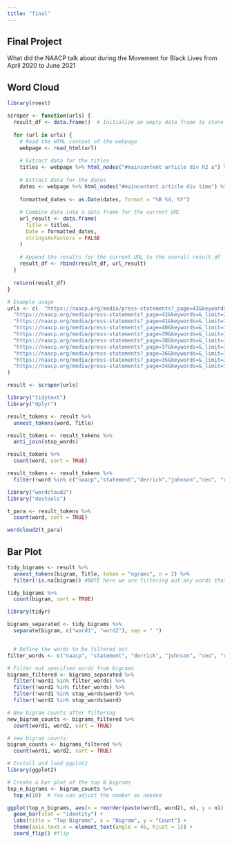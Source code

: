 ```yaml
---
title: "final"
---
```


## Final Project

What did the NAACP talk about during the Movement for Black Lives from April 2020 to June 2021

## Word Cloud

```r
library(rvest)

scraper <- function(urls) {
  result_df <- data.frame()  # Initialize an empty data frame to store the results
  
  for (url in urls) {
    # Read the HTML content of the webpage
    webpage <- read_html(url)
    
    # Extract data for the titles
    titles <- webpage %>% html_nodes("#maincontent article div h2 a") %>% html_text()
    
    # Extract data for the dates
    dates <- webpage %>% html_nodes("#maincontent article div time") %>% html_text()
    
    formatted_dates <- as.Date(dates, format = "%B %d, %Y")
    
    # Combine data into a data frame for the current URL
    url_result <- data.frame(
      Title = titles,
      Date = formatted_dates,
      stringsAsFactors = FALSE
    )
    
    # Append the results for the current URL to the overall result_df
    result_df <- rbind(result_df, url_result)
  }
  
  return(result_df)
}

# Example usage
urls <- c(  "https://naacp.org/media/press-statements?_page=43&keywords=&_limit=12",
  "https://naacp.org/media/press-statements?_page=42&keywords=&_limit=12",
  "https://naacp.org/media/press-statements?_page=41&keywords=&_limit=12",
  "https://naacp.org/media/press-statements?_page=40&keywords=&_limit=12",
  "https://naacp.org/media/press-statements?_page=39&keywords=&_limit=12",
  "https://naacp.org/media/press-statements?_page=38&keywords=&_limit=12",
  "https://naacp.org/media/press-statements?_page=37&keywords=&_limit=12",
  "https://naacp.org/media/press-statements?_page=36&keywords=&_limit=12",
  "https://naacp.org/media/press-statements?_page=35&keywords=&_limit=12",
  "https://naacp.org/media/press-statements?_page=34&keywords=&_limit=12"
)

result <- scraper(urls)

library("tidytext")
library("dplyr")

result_tokens <- result %>%
  unnest_tokens(word, Title)

result_tokens <- result_tokens %>%
  anti_join(stop_words)

result_tokens %>%
  count(word, sort = TRUE)

result_tokens <- result_tokens %>%
  filter(!word %in% c("naacp","statement","derrick","johnson","ceo", "conference", "52nd","releases"))

library("wordcloud2")
library("devtools")

t_para <- result_tokens %>%
  count(word, sort = TRUE)

wordcloud2(t_para)

```

## Bar Plot

```r

tidy_bigrams <- result %>%
  unnest_tokens(bigram, Title, token = "ngrams", n = 2) %>%
  filter(!is.na(bigram)) #NOTE here we are filtering out any words that are not a part of

tidy_bigrams %>%
  count(bigram, sort = TRUE)

library(tidyr)

bigrams_separated <- tidy_bigrams %>%
  separate(bigram, c("word1", "word2"), sep = " ")


  # Define the words to be filtered out
filter_words <- c("naacp", "statement", "derrick", "johnson", "ceo", "conference", "52nd", "releases")

# Filter out specified words from bigrams
bigrams_filtered <- bigrams_separated %>%
  filter(!word1 %in% filter_words) %>%
  filter(!word2 %in% filter_words) %>%
  filter(!word1 %in% stop_words$word) %>%
  filter(!word2 %in% stop_words$word)

# New bigram counts after filtering
new_bigram_counts <- bigrams_filtered %>%
  count(word1, word2, sort = TRUE)

# new bigram counts:
bigram_counts <- bigrams_filtered %>%
  count(word1, word2, sort = TRUE)

# Install and load ggplot2
library(ggplot2)

# Create a bar plot of the top N bigrams
top_n_bigrams <- bigram_counts %>%
  top_n(10)  # You can adjust the number as needed

ggplot(top_n_bigrams, aes(x = reorder(paste(word1, word2), n), y = n)) +
  geom_bar(stat = "identity") +
  labs(title = "Top Bigrams", x = "Bigram", y = "Count") +
  theme(axis.text.x = element_text(angle = 45, hjust = 1)) +  
  coord_flip() #flip
```
